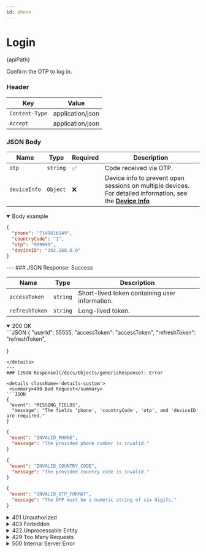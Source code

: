 ```yaml
---
id: phone
---
```


 




# Login 


<div className="highlight-box">
  <HttpMethodTag method={method} /> {apiPath}
</div>





Confirm the OTP to log in.

### Header

| Key      | Value     |
|-------------|----------|
| `Content-Type` | application/json |
| `Accept` | application/json |





### JSON Body
| Name         | Type     | Required           | Description                                                |
|--------------|----------|--------------------|------------------------------------------------------------|
| `otp`        | `string` | :white_check_mark: | Code received via OTP.                                     |
| `deviceInfo` | `Object` | :x:                | Device info to prevent open sessions on multiple devices. For detailed information, see the **[Device Info](/docs/Objects/phoneObject)**    |

<details className='details-custom' open>
 <summary>Body example</summary>

```JSON
{
  "phone": "7149816149",
  "countryCode": "1",
  "otp": "999999",
  "deviceID": "192.168.0.0"
}

```
</details>
---
### JSON Response: Success

| Name           | Type     | Description                                    |
|----------------|----------|-----------------------------------------------|
| `accessToken`  | `string` | Short-lived token containing user information. |
| `refreshToken` | `string` | Long-lived token.                             |

<details className='details-custom' open>
 <summary>200 OK</summary>
```JSON
{
    "userId": 55555,
    "accessToken": "accessToken",
    "refreshToken": "refreshToken",

}

```
</details>
---
### [JSON Response](/docs/Objects/genericResponse): Error

<details className='details-custom'>
 <summary>400 Bad Request</summary>
```JSON
{
 "event": "MISSING_FIELDS",
  "message": "The fields 'phone', 'countryCode', 'otp', and 'deviceID' are required."
}
```

```JSON
{
 "event": "INVALID_PHONE",
  "message": "The provided phone number is invalid."
}
```

```JSON
{
 "event": "INVALID_COUNTRY_CODE",
  "message": "The provided country code is invalid."
}
```

```JSON
{
 "event": "INVALID_OTP_FORMAT",
  "message": "The OTP must be a numeric string of six digits."
}
```
</details>

<details className='details-custom'>
<summary>401 Unauthorized</summary>

- 401 Unauthorized

```JSON
{
 "event": "INVALID_OTP",
  "message": "The OTP is incorrect. Please try again."
}
```

```JSON
{
 "event": "EXPIRED_OTP",
  "message": "The OTP has expired. Please request a new one."
}
```

</details>


<details className='details-custom'>
<summary>403 Forbidden</summary>


```JSON
{
 "event": "PHONE_BLOCKED",
  "message": "The phone number is blocked from performing this action."
}
```

```JSON
{
 "event": "DEVICE_BLACKLISTED",
  "message": "This device is blacklisted and cannot perform OTP verification."
}
```

</details>


<details className='details-custom'>
<summary> 422 Unprocessable Entity</summary>


```JSON
{
 "event": "UNSUPPORTED_COUNTRY_CODE",
  "message": "The provided country code is not supported."
}

```

```JSON
{
 "event": "OTP_ALREADY_USED",
  "message": "The OTP has already been used. Please request a new one."
}

```

</details>


<details className='details-custom'>
<summary> 429 Too Many Requests</summary>

```JSON
{
 "event": "TOO_MANY_REQUESTS",
  "message": "You have attempted to validate the OTP too many times. Please wait 2 minutes before trying again."
}

```

</details>

<details className='details-custom'>
<summary> 500 Internal Server Error</summary>
```JSON
{
 "event": "INTERNAL_SERVER_ERROR",
  "message": "An unexpected error occurred while validating the OTP. Please try again later."
}

```
</details>